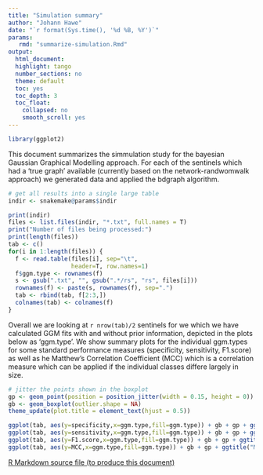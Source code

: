 ```yaml
---
title: "Simulation summary"
author: "Johann Hawe"
date: "`r format(Sys.time(), '%d %B, %Y')`"
params:
   rmd: "summarize-simulation.Rmd"
output:
  html_document:
  highlight: tango
  number_sections: no
  theme: default
  toc: yes
  toc_depth: 3
  toc_float:
    collapsed: no
    smooth_scroll: yes
---
```


```r
library(ggplot2)
```

This document summarizes the simmulation study for the bayesian Gaussian Graphical Modelling approach.
For each of the sentinels which had a 'true graph' available (currently based on the network-randwomwalk
approach) we generated data and applied the bdgraph algorithm.

```r
# get all results into a single large table
indir <- snakemake@params$indir

print(indir)
files <- list.files(indir, "*.txt", full.names = T)
print("Number of files being processed:")
print(length(files))
tab <- c()
for(i in 1:length(files)) {
  f <- read.table(files[i], sep="\t", 
                  header=T, row.names=1)
  f$ggm.type <- rownames(f)
  s <- gsub(".txt", "", gsub(".*/rs", "rs", files[i]))
  rownames(f) <- paste(s, rownames(f), sep=".")
  tab <- rbind(tab, f[2:3,])
  colnames(tab) <- colnames(f)
}

```

Overall we are looking at `r nrow(tab)/2` sentinels for we which we have calculated GGM fits with and without prior information, depicted in the plots below as 'ggm.type'. We show summary plots for the individual ggm.types for some standard performance measures (specificity, sensitivity, F1.score) as well as he Matthew's Correlation Coefficient (MCC) which is a correlation measure which can be applied if the individual classes differe largely in size.

```r
# jitter the points shown in the boxplot
gp <- geom_point(position = position_jitter(width = 0.15, height = 0))
gb <- geom_boxplot(outlier.shape = NA)
theme_update(plot.title = element_text(hjust = 0.5))

ggplot(tab, aes(y=specificity,x=ggm.type,fill=ggm.type)) + gb + gp + ggtitle("Specificity")
ggplot(tab, aes(y=sensitivity,x=ggm.type,fill=ggm.type)) + gb + gp + ggtitle("Sensitivity")
ggplot(tab, aes(y=F1.score,x=ggm.type,fill=ggm.type)) + gb + gp + ggtitle("F1.score")
ggplot(tab, aes(y=MCC,x=ggm.type,fill=ggm.type)) + gb + gp + ggtitle("MCC")

```

<a download="summarize-simulation.Rmd" href="`r base64enc::dataURI(file = params$rmd, mime = 'text/rmd', encoding = 'base64')`">R Markdown source file (to produce this document)</a>
